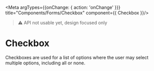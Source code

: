 
<Meta
  argTypes={{onChange: { action: 'onChange' }}}
  title="Components/Forms/Checkbox"
  component={{ Checkbox }}/>

> ⚠️ API not usable yet, design focused only

# Checkbox
Checkboxes are used for a list of options where the user may select multiple options, including all or none.

<Canvas withSource='open'>
  <Story name="Regular">
    <Checkbox label='Satellytes'/>
  </Story>
</Canvas>

<ArgsTable of={Checkbox}/>

